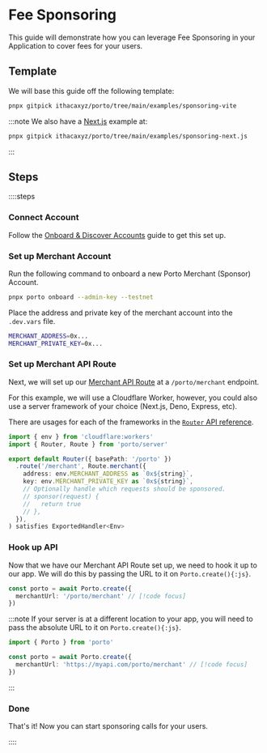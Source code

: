 
# Fee Sponsoring

This guide will demonstrate how you can leverage Fee Sponsoring in your Application to cover
fees for your users.

## Template

We will base this guide off the following template:

```bash
pnpx gitpick ithacaxyz/porto/tree/main/examples/sponsoring-vite
```

:::note
We also have a [Next.js](https://nextjs.org) example at:

```bash
pnpx gitpick ithacaxyz/porto/tree/main/examples/sponsoring-next.js
```

:::

## Steps

::::steps

### Connect Account

Follow the [Onboard & Discover Accounts](/sdk/guides/discover-accounts) guide to get this set up.

### Set up Merchant Account

Run the following command to onboard a new Porto Merchant (Sponsor) Account.

```sh
pnpx porto onboard --admin-key --testnet
```

Place the address and private key of the merchant account into the `.dev.vars` file.

```sh
MERCHANT_ADDRESS=0x...
MERCHANT_PRIVATE_KEY=0x...
```

### Set up Merchant API Route

Next, we will set up our [Merchant API Route](/sdk/api/route/merchant) at a `/porto/merchant` endpoint.

For this example, we will use a Cloudflare Worker, however, you could also use a
server framework of your choice (Next.js, Deno, Express, etc).

There are usages for each of the frameworks in the [`Router` API reference](/sdk/api/router#frameworks).

```ts
import { env } from 'cloudflare:workers'
import { Router, Route } from 'porto/server'

export default Router({ basePath: '/porto' })
  .route('/merchant', Route.merchant({
    address: env.MERCHANT_ADDRESS as `0x${string}`,
    key: env.MERCHANT_PRIVATE_KEY as `0x${string}`,
    // Optionally handle which requests should be sponsored.
    // sponsor(request) {
    //   return true
    // },
  }),
) satisfies ExportedHandler<Env>
```

### Hook up API

Now that we have our Merchant API Route set up, we need to hook it up to our app.
We will do this by passing the URL to it on `Porto.create(){:js}`.

```ts
const porto = await Porto.create({
  merchantUrl: '/porto/merchant' // [!code focus]
})
```

:::note
If your server is at a different location to your app, you will need to pass the absolute URL
to it on `Porto.create(){:js}`.

```ts twoslash  
import { Porto } from 'porto'

const porto = await Porto.create({
  merchantUrl: 'https://myapi.com/porto/merchant' // [!code focus]
})
```

:::

### Done

That's it! Now you can start sponsoring calls for your users.

::::
